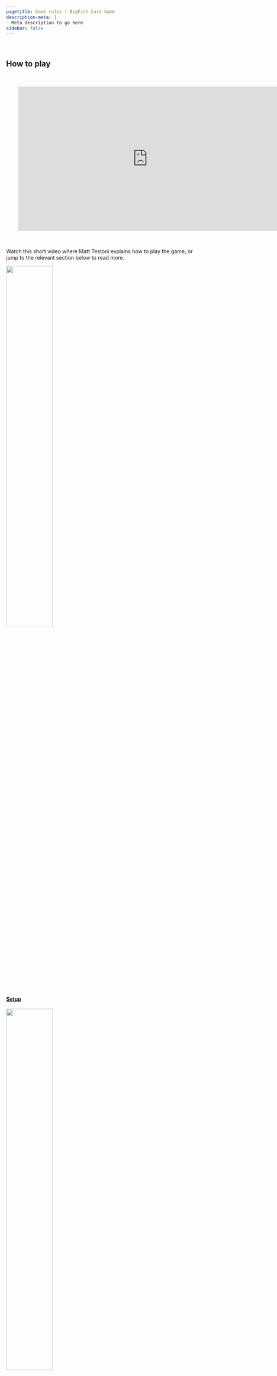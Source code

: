 ```yaml
---
pagetitle: Game rules | BigFish Card Game
description-meta: |
  Meta description to go here
sidebar: false
---
```


::: {.column-screen .hero-img .hero-strip-page}
   
:::

<!-- Centers all content horizontally, do not remove -->
::::::: column-page

# How to play

:::::: {.grid .justify-contents-evenly .align-items-center .text-center}
::::: {.g-col-6 .my-3 style="flex-shrink: 1; background-color: var(--bs-secondary-light); padding: 2rem; margin: 0px;"}
<iframe width="700" height="390" style="margin: 0px; padding: 0px;" src="https://www.youtube.com/embed/7-v6ba8R8YM" title="YouTube video player" frameborder="0" allow="accelerometer; autoplay; clipboard-write; encrypted-media; gyroscope; picture-in-picture; web-share" allowfullscreen>
</iframe>
:::::

::::: {.g-col-6 style="flex-grow: 1;"}
Watch this short video where Matt Testoni explains how to play the game, or jump to the relevant section below to read more.

:::: {.grid .justify-contents-evenly .align-items-end .text-center}
::: {.g-col-3 style="flex-grow: 1;"}
[![](../resources/icons/users-rectangle-solid-vermillion.svg){width="50%"}](../pages/rules.qmd#sec-setup)

#### [Setup](../pages/rules.qmd#sec-setup) {.text-center}
:::

::: {.g-col-3 style="flex-grow: 1;"}
[![](../resources/icons/fish-solid-vermillion.svg){width="50%"}](../pages/rules.qmd#sec-gameplay)

#### [Gameplay](../pages/rules.qmd#sec-gameplay) {.text-center}
:::

::: {.g-col-3 style="flex-grow: 1;"}
[![](../resources/icons/arrow-rotate-right-solid-vermillion.svg){width="50%"}](../pages/rules.qmd#sec-round-end)

#### [Round end](../pages/rules.qmd#sec-round-end) {.text-center}
:::

::: {.g-col-3 style="flex-grow: 1;"}
[![](../resources/icons/trophy-solid-vermillion.svg){width="50%"}](../pages/rules.qmd#sec-game-end)

#### [Game end](../pages/rules.qmd#sec-game-end) {.text-center}
:::
::::
:::::
::::::

## Setup {#sec-setup}
<!-- style="margin-top: 0.5em;" -->

::::: {.grid .justify-contents-evenly .align-items-center}
:::: {.g-col-5}
![](../resources/images/pretty-pics/setupPhoto.jpg)
::::

:::: {.g-col-7}
Shuffle all fish cards and wildcards together into the gameplay deck and place in the middle of the play area.
From this deck, draw cards equal to the number of players +2 and place them face-up in the middle of the play area.
These are the face-up cards. 

Find the "End of game" card and set it aside, then shuffle the remaining round-end cards. 
Remove four round-end cards and put them aside, shuffle the "End of game" card into the rest of the deck, and place the four removed cards on top. 
Place the round-end deck in the centre of the play area. The game will end randomly at any time after the first four rounds.

Identify a large clear space in front of each player - this will be their fishing hole. 
Deal each player five cards from the gameplay. 
At the start of the game each player places up to three fish from their hand into their fishing site: one as a big fish, one as a medium fish, and one as a juvenile fish. 
If the player does not have three fish in their hand, they must place the bigger fish first (so they will have only one big and one medium fish, or one big fish). 

::: caption-p
Photo: Matt Testoni and the BigFish team test out their game.<br>
Snacks aren't specified in the rules, but they are highly recommended.
:::
::::
:::::

## Gameplay {#sec-gameplay}

:::: {.grid .justify-contents-evenly .align-items-center}
::: g-col-9
During the round each player follows these steps. The turn order card is available to help you keep track.

1. Draw new cards equal to the number of large fish you have in your fishing hole, up to a maximum of 5 cards.
These cards can be drawn from the face-up pile or the gameplay deck.
This means that a player can either chose some unknown card or play safe and only take cards that they know (from the face-up cards).
Check to see if you have any pink wild cards with a clam shell in your fishing hole (not in your hands) - they allow you to draw more cards.

2. Spawn fish (place them face up in your fishing site) from your hand as a larval fish.
Check to see if you have any red wild cards with a dolphin in your fishing site (not in your hands) -- they allow you to spawn more fish.

3. Grow fish to their next stage by rotating them from larval to juvenile, from juvenile to medium, or from medium to big).
You can grow a fish to the next stage for every big fish present in your fishing site, i.e. if you have two big fish you may grow to smaller fish to their next stage.
Fish can only grow by one stage in each turn (larval to juvenile, medium to large, etc), i.e. larval juvenile cannot become big fish in one round even if you have three big fish and can have three "growth steps".
Check to see if you have any green wild cards with a starfish in your fishing hole (not in your hands) -- they allow you to grow more fish.

4. If you like, catch ONE fish from your fishing site. Do this by placing it in your esky in the same orientation as you caught it. Caught large fish no longer count as big fish in your fishing site. Check to see if you have any orange wild cards with a fisher in your fishing site (not in your hands) -- they allow you to catch more fish (or shellfish). Remember, it is important to keep catching fish, because once the game ends the player who has the largest number of points from the caught fish will win. Catching big fish will give you more points, but will reduce the number of cards you can draw, the number of fish you can spawn or the number of growth steps you can have.

5. If you like, play ONE wild card from your hand. Wild cards come in multiple colours that do different things. Coloured cards are played (placed) into your fishing site to give you extra abilities or improve your site. They are permanent and apply each round. Black wildcards give one-off effects and must be discarded once they are played.
:::

::: {.g-col-3 .img-container .text-center}
![](../resources/images/turn order v2.JPG){.image-card .lightbox}
:::
::::

## Round end {#sec-round-end}

:::: {.grid .justify-contents-evenly .align-items-center}
::: {.g-col-3 .img-container .text-center}
![](../resources/images/FirstPlayer.jpg){.image-card .lightbox}
:::

::: g-col-9
After each player has had one turn, follow the round end steps to complete the round.

1. Reveal the next round end event card and follow its directions.
If this is a round 5 or more, the round end card might also be the end of the game card.

2. Discard cards in your hand so no player has more than 7 cards in hand. 
This rarely needed, but helps maintain the balance of the game.

3. Reset the face-up cards for the centre by moving them to the used card pile (face-down) and setting up new face-up cards from the pile (number of players + 2).

4. Rotate the first player by passing the first player card clockwise.
This ensures that the first player gets the choice of new face-up cards equally.
:::
::::

## Game end {#sec-game-end}

:::: {.grid .justify-contents-evenly .align-items-center}
::: g-col-9
The game ends randomly, once the flipped round end card is the "End of the game" card.
This should happen after the end of 5 rounds or more.
Now count your points.

1. Making sure you keep the orientation correct for each fish in your esky and count the points displayed next to the life stage of each fish in your esky.

2. Each larval, juvenile and medium fish remaining in your fishing site give you 1 point.
Add these points to your total score.
This encourages to keep a healthy ecosystem.

3. Each big fish remaining alive in your fishing site give you 2 points.
Add these points to your total score.
This encourages to keep a healthy ecosystem and large fish for the future.

:::: {.h3 .text-center style="color: var(--bs-accent);"}
The winner is the player with the most points! 
::::
:::

::: {.g-col-3 .img-container .text-center}
![](../resources/images/cards/round-end-cards/end-game.jpg){.image-card .lightbox}
:::
::::

<!-- Centers all content horizontally, do not remove -->
:::::::
